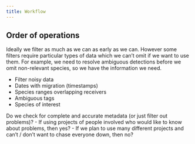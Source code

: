 ```yaml
---
title: Workflow
---
```


## Order of operations

Ideally we filter as much as we can as early as we can.
However some filters require particular types of data which we can't omit if we want to use them.
For example, we need to resolve ambiguous detections before we omit non-relevant species, so we have
the information we need.

- Filter noisy data
- Dates with migration (timestamps)
- Species ranges overlapping receivers
- Ambiguous tags
- Species of interest

  
Do we check for complete and accurate metadata (or just filter out problems)?
- If using projects of people involved who would like to know about problems, then yes?
- If we plan to use many different projects and can't / don't want to chase everyone down, then no?

